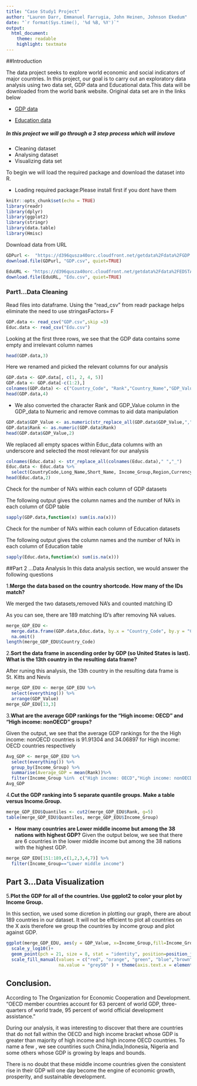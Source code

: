 ```yaml
---
title: "Case Study1 Project"
author: "Lauren Darr, Emmanuel Farrugia, John Heinen, Johnson Ekedum"
date: "`r format(Sys.time(), '%d %B, %Y')`"
output: 
  html_document:
    theme: readable
    highlight: textmate
---
```


##Introduction

The data project seeks to explore world economic and
social indicators of major countries. In this project, our goal is to carry out an exploratory data analysis using two data set, GDP data and Educational data.This data will be downloaded from the world bank website. Original data set are in the links below 

* [GDP data](http://data.worldbank.org/data-catalog/GDP-ranking-table)

* [Education data](http://data.worldbank.org/data-catalog/ed-stats )

##### In this project we will go through a 3 step process which will invlove
* Cleaning dataset
* Analysing dataset
* Visualizing data set

To begin we will load the required package and download the dataset into R.

* Loading required package:Please install first if you dont have them
```r
knitr::opts_chunk$set(echo = TRUE)
library(readr)
library(dplyr)
library(ggplot2)
library(stringr)
library(data.table)
library(Hmisc)
```
Download data from URL
```r
GDPurl <-  "https://d396qusza40orc.cloudfront.net/getdata%2Fdata%2FGDP.csv"
download.file(GDPurl, "GDP.csv", quiet=TRUE)

EduURL <- "https://d396qusza40orc.cloudfront.net/getdata%2Fdata%2FEDSTATS_Country.csv"
download.file(EduURL, "Edu.csv", quiet=TRUE)
```

### Part1...Data Cleaning 

Read files into dataframe. Using the "read_csv" from readr package helps eliminate the need to use stringasFactors= F

```r
GDP.data <- read_csv("GDP.csv",skip =3)  
Educ.data <- read_csv("Edu.csv") 
```
Looking at the first three rows, we see that the GDP data contains  some empty and irrelevant column names 
```r
head(GDP.data,3)
```
Here we renamed and picked the relevant columns for our analysis
```r
GDP.data <- GDP.data[, c(1, 2, 4, 5)]
GDP.data <- GDP.data[-c(1:2),]
colnames(GDP.data) <- c("Country_Code", "Rank","Country_Name","GDP_Value")
head(GDP.data,4)
```
* We also converted the character Rank and GDP_Value column in the GDP_data to Numeric and remove commas to aid data manipulation 
```r
GDP.data$GDP_Value <- as.numeric(str_replace_all(GDP.data$GDP_Value,",",""))
GDP.data$Rank <- as.numeric(GDP.data$Rank)
head(GDP.data$GDP_Value,2)
```
We replaced all empty spaces within Educ_data columns  with an underscore and selected the most relevant for our analysis
```r
colnames(Educ.data) <- str_replace_all(colnames(Educ.data)," ","_")
Educ.data <- Educ.data %>% 
  select(CountryCode,Long_Name,Short_Name, Income_Group,Region,Currency_Unit)
head(Educ.data,2)
```
Check for the number of  NA's within each column of  GDP datasets

The following  output gives the column names and the number of NA's in each column of GDP table
```r
sapply(GDP.data,function(x) sum(is.na(x)))
```

Check for the number of  NA's within each column of  Education datasets

The following output gives the column names and the number of NA's in each column of  Education table
```r
sapply(Educ.data,function(x) sum(is.na(x)))
```
##Part 2 ...Data Analysis
In this data analysis section, we would answer the following questions

1.**Merge the data based on the country shortcode. How many of the IDs match?**

We merged the two datasets,removed NA's and counted matching ID

As you can see, there are 189 matching ID's after removing NA values.  
```r
merge_GDP_EDU <- 
  merge.data.frame(GDP.data,Educ.data, by.x = "Country_Code", by.y = "CountryCode") %>% 
  na.omit()
length(merge_GDP_EDU$Country_Code)
```

2.**Sort the data frame in ascending order by GDP (so United States is last). What is the 13th country in the resulting data frame?**

After runing this analysis, the 13th country in the resulting data frame is St. Kitts and Nevis
```r
merge_GDP_EDU <- merge_GDP_EDU %>% 
  select(everything()) %>% 
  arrange(GDP_Value) 
merge_GDP_EDU[13,3]
```

3.**What are the average GDP rankings for the "High income: OECD" and "High income: nonOECD" groups?** 

Given the output, we see that the average GDP rankings for the  the High income: nonOECD countries is 91.91304 and  34.06897  for  High income: OECD countries respectively
```r
Avg_GDP <- merge_GDP_EDU %>% 
  select(everything()) %>% 
  group_by(Income_Group) %>%
  summarise(Average_GDP = mean(Rank))%>%
  filter(Income_Group %in%  c("High income: OECD","High income: nonOECD"))
Avg_GDP
```

4.**Cut the GDP ranking into 5 separate quantile groups. Make a table versus Income.Group.**
```r
merge_GDP_EDU$Quantiles <- cut2(merge_GDP_EDU$Rank, g=5)
table(merge_GDP_EDU$Quantiles, merge_GDP_EDU$Income_Group)

```
+ **How many countries are Lower middle income but among the 38 nations with highest GDP?**
Given the output below, we see that there are 6 countries in the lower middle income but among the 38 nations with the highest GDP.

```r
merge_GDP_EDU[151:189,c(1,2,3,4,7)] %>% 
  filter(Income_Group=="Lower middle income")
```
## Part 3...Data Visualization
5.**Plot the GDP for all of the countries. Use ggplot2 to color your plot by Income Group.**

In this section, we used some dicretion in plotting our graph, there are about 189 countries in our dataset. It will not be efficient to plot all countries on the X axis therefore we group the countries by income group and plot against GDP.     
```r
ggplot(merge_GDP_EDU, aes(y = GDP_Value, x=Income_Group,fill=Income_Group)) + 
  scale_y_log10()+ 
  geom_point(pch = 21, size = 8, stat = "identity", position=position_jitter())+
  scale_fill_manual(values = c("red", "orange", "green", "blue","brown"),
                    na.value = "grey50" ) + theme(axis.text.x = element_text(angle = 45, hjust = 1))

```

## Conclusion.
According to  The Organization for Economic Cooperation and Development.
"OECD member countries account for 63 percent of world GDP, three-quarters of world trade, 95 percent of world official development assistance." 


During our analysis, it was interesting to discover that there are countries that do not fall within the OECD and high income bracket  whose GDP is greater than majority of high income  and high income OECD countries. To name a few , we see countiries such China,India,Indonesia, Nigeria and some others whose GDP is growing by leaps and bounds. 

There is  no doubt that these middle income countries given the consistent rise in their GDP will one day become the engine of economic growth, prosperity, and sustainable development.


